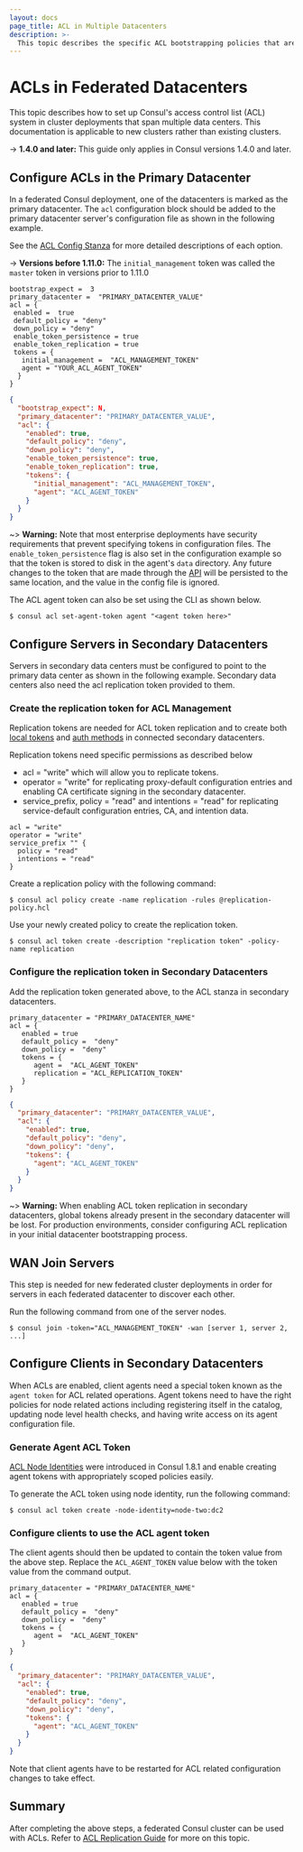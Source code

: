 ```yaml
---
layout: docs
page_title: ACL in Multiple Datacenters
description: >-
  This topic describes the specific ACL bootstrapping policies that are necessary when ACLs are enabled for federated, multi-datacenter deployments. 
---
```


# ACLs in Federated Datacenters

This topic describes how to set up Consul's access control list (ACL) system
in cluster deployments that span multiple data centers. This documentation is applicable
to new clusters rather than existing clusters.

-> **1.4.0 and later:** This guide only applies in Consul versions 1.4.0 and later.

## Configure ACLs in the Primary Datacenter

In a federated Consul deployment, one of the datacenters is marked as the primary datacenter.
The `acl` configuration block should be added to the primary datacenter server's configuration file
as shown in the following example.

See the [ACL Config Stanza](https://www.consul.io/docs/agent/options#acl) for more detailed descriptions of each option.

-> **Versions before 1.11.0:** The `initial_management` token was called the `master` token in versions
prior to 1.11.0

<CodeTabs heading="ACL Configuration in Primary">

```hcl
bootstrap_expect =  3
primary_datacenter =  "PRIMARY_DATACENTER_VALUE"
acl = {
 enabled =  true
 default_policy = "deny"
 down_policy = "deny"
 enable_token_persistence = true
 enable_token_replication = true
 tokens = {
   initial_management =  "ACL_MANAGEMENT_TOKEN"
   agent = "YOUR_ACL_AGENT_TOKEN"
  }
}

```

```json
{
  "bootstrap_expect": N,
  "primary_datacenter": "PRIMARY_DATACENTER_VALUE",
  "acl": {
    "enabled": true,
    "default_policy": "deny",
    "down_policy": "deny",
    "enable_token_persistence": true,
    "enable_token_replication": true,
    "tokens": {
      "initial_management": "ACL_MANAGEMENT_TOKEN",
      "agent": "ACL_AGENT_TOKEN"
    }
  }
}
```

</CodeTabs>

~> **Warning:** Note that most enterprise deployments have security requirements that prevent specifying tokens in configuration files.
The `enable_token_persistence` flag is also set in the configuration example so that the token is stored to disk in the agent's
`data` directory. Any future changes to the token that are made through the [API](/api/agent#update-acl-tokens) will
be persisted to the same location, and the value in the config file is ignored.

The ACL agent token can also be set using the CLI as shown below.

```
$ consul acl set-agent-token agent "<agent token here>"
```

## Configure Servers in Secondary Datacenters

Servers in secondary data centers must be configured to point to the primary data center
as shown in the following example. Secondary data centers also need the acl replication token
provided to them.

### Create the replication token for ACL Management

Replication tokens are needed for ACL token replication and
to create both [local tokens](/api/acl/tokens#local) and [auth methods](/docs/acl/auth-methods)
in connected secondary datacenters.

Replication tokens need specific permissions as described below

- acl = "write" which will allow you to replicate tokens.
- operator = "write" for replicating proxy-default configuration entries and enabling CA certificate signing in the secondary datacenter.
- service_prefix, policy = "read" and intentions = "read" for replicating service-default configuration entries, CA, and intention data.

<CodeTabs heading="Replication Token Policy">

<CodeBlockConfig filename="replication-policy.hcl">

```hcl
acl = "write"
operator = "write"
service_prefix "" {
  policy = "read"
  intentions = "read"
}
```

</CodeBlockConfig>
</CodeTabs>

Create a replication policy with the following command:

```
$ consul acl policy create -name replication -rules @replication-policy.hcl
```

Use your newly created policy to create the replication token.

```
$ consul acl token create -description "replication token" -policy-name replication
```

### Configure the replication token in Secondary Datacenters

Add the replication token generated above, to the ACL stanza in secondary datacenters.

<CodeTabs heading = "ACL Configuration in Secondaries">

```hcl
primary_datacenter = "PRIMARY_DATACENTER_NAME"
acl = {
   enabled = true
   default_policy =  "deny"
   down_policy =  "deny"
   tokens = {
      agent =  "ACL_AGENT_TOKEN"
      replication = "ACL_REPLICATION_TOKEN"
   }
}
```

```json
{
  "primary_datacenter": "PRIMARY_DATACENTER_VALUE",
  "acl": {
    "enabled": true,
    "default_policy": "deny",
    "down_policy": "deny",
    "tokens": {
      "agent": "ACL_AGENT_TOKEN"
    }
  }
}
```

</CodeTabs>

~> **Warning:** When enabling ACL token replication in secondary datacenters,
global tokens already present in the secondary datacenter will be lost. For
production environments, consider configuring ACL replication in your initial
datacenter bootstrapping process.

## WAN Join Servers

This step is needed for new federated cluster deployments in order for
servers in each federated datacenter to discover each other.

Run the following command from one of the server nodes.

```
$ consul join -token="ACL_MANAGEMENT_TOKEN" -wan [server 1, server 2, ...]
```

## Configure Clients in Secondary Datacenters

When ACLs are enabled, client agents need a special token known as the `agent token` for ACL
related operations. Agent tokens need to have the right policies for node related actions including
registering itself in the catalog, updating node level health checks, and having write access on its
agent configuration file.

### Generate Agent ACL Token

[ACL Node Identities](https://www.consul.io/docs/security/acl/acl-system#acl-node-identities) were introduced
in Consul 1.8.1 and enable creating agent tokens with appropriately scoped policies easily.

To generate the ACL token using node identity, run the following command:

```
$ consul acl token create -node-identity=node-two:dc2
```

### Configure clients to use the ACL agent token

The client agents should then be updated to contain the token value from the above step. Replace
the `ACL_AGENT_TOKEN` value below with the token value from the command output.

<CodeTabs heading = "ACL Configuration in Client Agents">

```hcl
primary_datacenter = "PRIMARY_DATACENTER_NAME"
acl = {
   enabled = true
   default_policy =  "deny"
   down_policy =  "deny"
   tokens = {
      agent =  "ACL_AGENT_TOKEN"
   }
}
```

```json
{
  "primary_datacenter": "PRIMARY_DATACENTER_VALUE",
  "acl": {
    "enabled": true,
    "default_policy": "deny",
    "down_policy": "deny",
    "tokens": {
      "agent": "ACL_AGENT_TOKEN"
    }
  }
}
```

</CodeTabs>

Note that client agents have to be restarted for ACL related configuration changes to take effect.

## Summary

After completing the above steps, a federated Consul cluster can be used with ACLs. Refer to
[ACL Replication Guide](https://learn.hashicorp.com/tutorials/consul/access-control-replication-multiple-datacenters?in=consul/security-operations)
for more on this topic.
